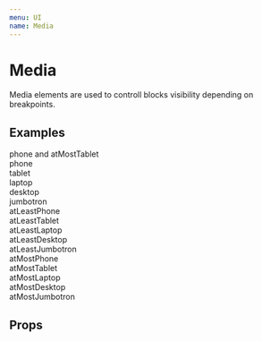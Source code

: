 ```yaml
---
menu: UI
name: Media
---
```



# Media

Media elements are used to controll blocks visibility depending on breakpoints.

## Examples

<Playground>
  <Media>
    <div>phone and atMostTablet</div>
  </Media>
  <Media phone>
    <div>phone</div>
  </Media>
  <Media tablet>
    <div>tablet</div>
  </Media>
  <Media laptop>
    <div>laptop</div>
  </Media>
  <Media desktop>
    <div>desktop</div>
  </Media>
  <Media jumbotron>
    <div>jumbotron</div>
  </Media>

  <Media atLeastPhone>
    <div>atLeastPhone</div>
  </Media>
  <Media atLeastTablet>
    <div>atLeastTablet</div>
  </Media>
  <Media atLeastLaptop>
    <div>atLeastLaptop</div>
  </Media>
  <Media atLeastDesktop>
    <div>atLeastDesktop</div>
  </Media>
  <Media atLeastJumbotron>
    <div>atLeastJumbotron</div>
  </Media>

  <Media atMostPhone>
    <div>atMostPhone</div>
  </Media>
  <Media atMostTablet>
    <div>atMostTablet</div>
  </Media>
  <Media atMostLaptop>
    <div>atMostLaptop</div>
  </Media>
  <Media atMostDesktop>
    <div>atMostDesktop</div>
  </Media>
  <Media atMostJumbotron>
    <div>atMostJumbotron</div>
  </Media>
</Playground>

## Props

<Props of={Media} />
